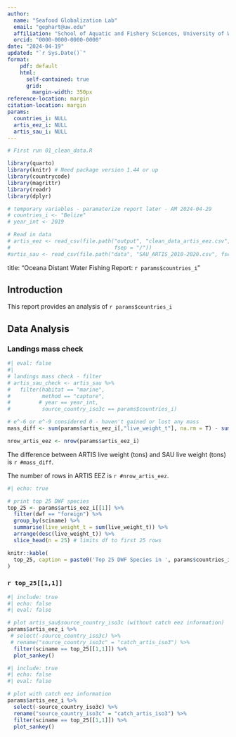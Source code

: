 ```yaml
---
author: 
  name: "Seafood Globalization Lab"
  email: "gephart@uw.edu"
  affiliation: "School of Aquatic and Fishery Sciences, University of Washington"
  orcid: "0000-0000-0000-0000"
date: "2024-04-19"
updated: "`r Sys.Date()`"
format:
    pdf: default
    html: 
      self-contained: true
      grid: 
        margin-width: 350px
reference-location: margin
citation-location: margin
params: 
  countries_i: NULL
  artis_eez_i: NULL
  artis_sau_i: NULL
---
```


```r

# First run 01_clean_data.R

library(quarto)
library(knitr) # Need package version 1.44 or up
library(countrycode)
library(magrittr)
library(readr)
library(dplyr)

# temporary variables - paramaterize report later - AM 2024-04-29
# countries_i <- "Belize"
# year_int <- 2019

# Read in data
# artis_eez <- read_csv(file.path("output", "clean_data_artis_eez.csv", 
#                                 fsep = "/"))
#artis_sau <- read_csv(file.path("data", "SAU_ARTIS_2010-2020.csv", fsep = "/"))

```

title: "Oceana Distant Water Fishing Report: `r params$countries_i`"

## Introduction

This report provides an analysis of `r params$countries_i`

## Data Analysis

### Landings mass check
```r
#| eval: false
#| 
# landings mass check - filter
# artis_sau_check <- artis_sau %>% 
#   filter(habitat == "marine", 
#          method == "capture", 
#         # year == year_int, 
#          source_country_iso3c == params$countries_i)

# e^-6 or e^-9 considered 0 - haven't gained or lost any mass
mass_diff <- sum(params$artis_eez_i[,"live_weight_t"], na.rm = T) - sum(params$artis_sau_i[,"live_weight_t"])

nrow_artis_eez <- nrow(params$artis_eez_i) 
```

The difference between ARTIS live weight (tons) and SAU live weight (tons) is `r #mass_diff`.

The number of rows in ARTIS EEZ is `r #nrow_artis_eez`. 


```r
#| echo: true

# print top 25 DWF species
top_25 <- params$artis_eez_i[[1]] %>% 
  filter(dwf == "foreign") %>%
  group_by(sciname) %>%
  summarise(live_weight_t = sum(live_weight_t)) %>%
  arrange(desc(live_weight_t)) %>%
  slice_head(n = 25) # limits df to first 25 rows

knitr::kable(
  top_25, caption = paste0('Top 25 DWF Species in ', params$countries_i) 
)
```

### `r top_25[[1,1]]`

```r
#| include: true
#| echo: false
#| eval: false

# plot artis_sau$source_country_iso3c (without catch eez information)
params$artis_eez_i %>%
 # select(-source_country_iso3c) %>%
 # rename("source_country_iso3c" = "catch_artis_iso3") %>%
  filter(sciname == top_25[[1,1]]) %>%
  plot_sankey()
```

```r
#| include: true
#| echo: false
#| eval: false

# plot with catch eez information
params$artis_eez_i %>%
  select(-source_country_iso3c) %>%
  rename("source_country_iso3c" = "catch_artis_iso3") %>%
  filter(sciname == top_25[[1,1]]) %>%
  plot_sankey()
```



